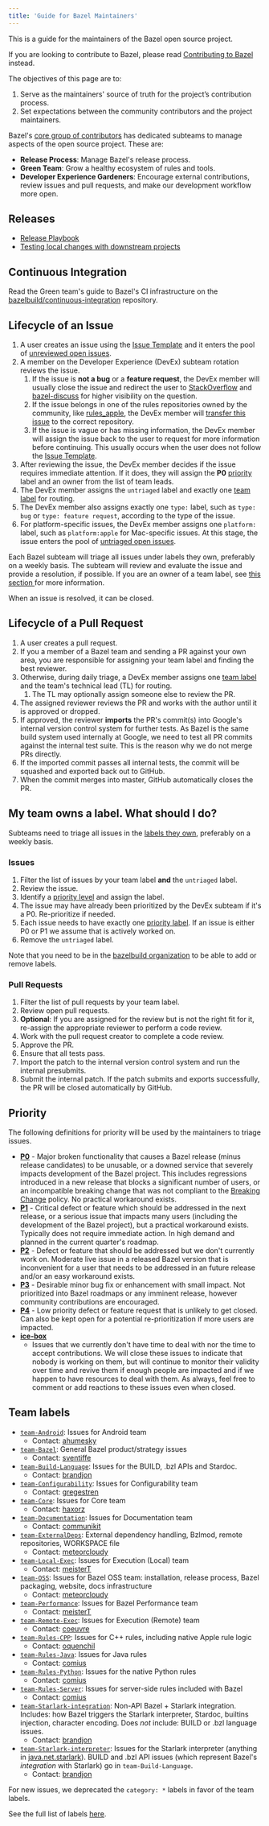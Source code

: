 ```yaml
---
title: 'Guide for Bazel Maintainers'
---
```



This is a guide for the maintainers of the Bazel open source project.

If you are looking to contribute to Bazel, please read [Contributing to
Bazel](/contribute) instead.

The objectives of this page are to:

1. Serve as the maintainers' source of truth for the project’s contribution
   process.
1. Set expectations between the community contributors and the project
   maintainers.

Bazel's [core group of contributors](/contribute/contribution-policy) has dedicated
subteams to manage aspects of the open source project. These are:

* **Release Process**: Manage Bazel's release process.
* **Green Team**: Grow a healthy ecosystem of rules and tools.
* **Developer Experience Gardeners**: Encourage external contributions, review
  issues and pull requests, and make our development workflow more open.

## Releases

* [Release Playbook](https://github.com/bazelbuild/continuous-integration/blob/master/docs/release-playbook.md)
* [Testing local changes with downstream projects](https://github.com/bazelbuild/continuous-integration/blob/master/docs/downstream-testing.md)

## Continuous Integration

Read the Green team's guide to Bazel's CI infrastructure on the
[bazelbuild/continuous-integration](https://github.com/bazelbuild/continuous-integration/blob/master/buildkite/README.md)
repository.

## Lifecycle of an Issue

1. A user creates an issue using the [Issue
   Template](https://github.com/bazelbuild/bazel/blob/master/ISSUE_TEMPLATE.md)
   and it enters the pool of [unreviewed open
   issues](https://github.com/bazelbuild/bazel/issues?utf8=%E2%9C%93&q=is%3Aissue+is%3Aopen+-label%3Auntriaged+-label%3Ap2+-label%3Ap1+-label%3Ap3+-label%3Ap4+-label%3Ateam-Starlark+-label%3Ateam-Rules-CPP+-label%3Ateam-Rules-Java+-label%3Ateam-XProduct+-label%3Ateam-Android+-label%3Ateam-Apple+-label%3Ateam-Configurability++-label%3Ateam-Performance+-label%3Ateam-Rules-Server+-label%3Ateam-Core+-label%3Ateam-Rules-Python+-label%3Ateam-Remote-Exec+-label%3Ateam-Local-Exec+-label%3Ateam-Bazel).
1. A member on the Developer Experience (DevEx) subteam rotation reviews the
   issue.
   1. If the issue is **not a bug** or a **feature request**, the DevEx member
      will usually close the issue and redirect the user to
      [StackOverflow](https://stackoverflow.com/questions/tagged/bazel) and
      [bazel-discuss](https://groups.google.com/forum/#!forum/bazel-discuss) for
      higher visibility on the question.
   1. If the issue belongs in one of the rules repositories owned by the
      community, like [rules_apple](https://github.com.bazelbuild/rules_apple),
      the DevEx member will [transfer this issue](https://docs.github.com/en/free-pro-team@latest/github/managing-your-work-on-github/transferring-an-issue-to-another-repository)
      to the correct repository.
   1. If the issue is vague or has missing information, the DevEx member will
      assign the issue back to the user to request for more information before
      continuing. This usually occurs when the user does not follow the [Issue
      Template](https://github.com/bazelbuild/bazel/blob/master/ISSUE_TEMPLATE.md).
1. After reviewing the issue, the DevEx member decides if the issue requires
   immediate attention. If it does, they will assign the **P0**
   [priority](#priority) label and an owner from the list of team leads.
1. The DevEx member assigns the `untriaged` label and exactly one [team
   label](#team-labels) for routing.
1. The DevEx member also assigns exactly one `type:` label, such as `type: bug`
   or `type: feature request`, according to the type of the issue.
1. For platform-specific issues, the DevEx member assigns one `platform:` label,
   such as `platform:apple` for Mac-specific issues.
At this stage, the issue enters the pool of [untriaged open
issues](https://github.com/bazelbuild/bazel/issues?q=is%3Aissue+is%3Aopen+label%3Auntriaged).

Each Bazel subteam will triage all issues under labels they own, preferably on a
weekly basis. The subteam will review and evaluate the issue and provide a
resolution, if possible. If you are an owner of a team label, see [this section
](#label-own) for more information.

When an issue is resolved, it can be closed.

## Lifecycle of a Pull Request

1. A user creates a pull request.
1. If you a member of a Bazel team and sending a PR against your own area,
   you are responsible for assigning your team label and finding the best
   reviewer.
1. Otherwise, during daily triage, a DevEx member assigns one
   [team label](#team-labels) and the team's technical lead (TL) for routing.
   1. The TL may optionally assign someone else to review the PR.
1. The assigned reviewer reviews the PR and works with the author until it is
   approved or dropped.
1. If approved, the reviewer **imports** the PR's commit(s) into Google's
   internal version control system for further tests. As Bazel is the same build
   system used internally at Google, we need to test all PR commits against the
   internal test suite. This is the reason why we do not merge PRs directly.
1. If the imported commit passes all internal tests, the commit will be squashed
   and exported back out to GitHub.
1. When the commit merges into master, GitHub automatically closes the PR.


## My team owns a label. What should I do?

Subteams need to triage all issues in the [labels they own](#team-labels),
preferably on a weekly basis.

### Issues

1. Filter the list of issues by your team label **and** the `untriaged` label.
1. Review the issue.
1. Identify a [priority level](#priority) and assign the label.
  1. The issue may have already been prioritized by the DevEx subteam if it's a
     P0. Re-prioritize if needed.
  1. Each issue needs to have exactly one [priority label](#priority). If an
     issue is either P0 or P1 we assume that is actively worked on.
1. Remove the `untriaged` label.

Note that you need to be in the [bazelbuild
organization](https://github.com/bazelbuild) to be able to add or remove labels.

### Pull Requests

1. Filter the list of pull requests by your team label.
1. Review open pull requests.
  1. **Optional**: If you are assigned for the review but is not the right fit
  for it, re-assign the appropriate reviewer to perform a code review.
1. Work with the pull request creator to complete a code review.
1. Approve the PR.
1. Ensure that all tests pass.
1. Import the patch to the internal version control system and run the internal
   presubmits.
1. Submit the internal patch. If the patch submits and exports successfully, the
   PR will be closed automatically by GitHub.

## Priority

The following definitions for priority will be used by the maintainers to triage
issues.

* [**P0**](https://github.com/bazelbuild/bazel/labels/P0) - Major broken
  functionality that causes a Bazel release (minus release candidates) to be
  unusable, or a downed service that severely impacts development of the Bazel
  project. This includes regressions introduced in a new release that blocks a
  significant number of users, or an incompatible breaking change that was not
  compliant to the [Breaking
  Change](https://docs.google.com/document/d/1q5GGRxKrF_mnwtaPKI487P8OdDRh2nN7jX6U-FXnHL0/edit?pli=1#heading=h.ceof6vpkb3ik)
  policy. No practical workaround exists.
* [**P1**](https://github.com/bazelbuild/bazel/labels/P1) - Critical defect or
  feature which should be addressed in the next release, or a serious issue that
  impacts many users (including the development of the Bazel project), but a
  practical workaround exists. Typically does not require immediate action. In
  high demand and planned in the current quarter's roadmap.
* [**P2**](https://github.com/bazelbuild/bazel/labels/P2) - Defect or feature
  that should be addressed but we don't currently work on. Moderate live issue
  in a released Bazel version that is inconvenient for a user that needs to be
  addressed in an future release and/or an easy workaround exists.
* [**P3**](https://github.com/bazelbuild/bazel/labels/P3) - Desirable minor bug
  fix or enhancement with small impact. Not prioritized into Bazel roadmaps or
  any imminent release, however community contributions are encouraged.
* [**P4**](https://github.com/bazelbuild/bazel/labels/P4) - Low priority defect
  or feature request that is unlikely to get closed. Can also be kept open for a
  potential re-prioritization if more users are impacted.
* [**ice-box**](https://github.com/bazelbuild/bazel/issues?q=label%3Aice-box+is%3Aclosed)
  - Issues that we currently don't have time to deal with nor the
  time to accept contributions. We will close these issues to indicate that
  nobody is working on them, but will continue to monitor their validity over
  time and revive them if enough people are impacted and if we happen to have
  resources to deal with them. As always, feel free to comment or add reactions
  to these issues even when closed.

## Team labels

*   [`team-Android`](https://github.com/bazelbuild/bazel/labels/team-Android): Issues for Android team
    *   Contact: [ahumesky](https://github.com/ahumesky)
*   [`team-Bazel`](https://github.com/bazelbuild/bazel/labels/team-Bazel): General Bazel product/strategy issues
    * Contact: [sventiffe](https://github.com/sventiffe)
*   [`team-Build-Language`](https://github.com/bazelbuild/bazel/labels/team-Build-Language): Issues for the BUILD, .bzl APIs and Stardoc.
    * Contact: [brandjon](https://github.com/brandjon)
*   [`team-Configurability`](https://github.com/bazelbuild/bazel/labels/team-Configurability): Issues for Configurability team
    * Contact: [gregestren](https://github.com/gregestren)
*   [`team-Core`](https://github.com/bazelbuild/bazel/labels/team-Core): Issues for Core team
    * Contact: [haxorz](https://github.com/haxorz)
*   [`team-Documentation`](https://github.com/bazelbuild/bazel/labels/team-Documentation): Issues for Documentation team
    * Contact: [communikit](https://github.com/communikit)
*   [`team-ExternalDeps`](https://github.com/bazelbuild/bazel/labels/team-ExternalDeps): External dependency handling, Bzlmod, remote repositories, WORKSPACE file
    * Contact: [meteorcloudy](https://github.com/meteorcloudy)
*   [`team-Local-Exec`](https://github.com/bazelbuild/bazel/labels/team-Local-Exec): Issues for Execution (Local) team
    * Contact: [meisterT](https://github.com/meisterT)
*   [`team-OSS`](https://github.com/bazelbuild/bazel/labels/team-OSS): Issues for Bazel OSS team: installation, release process, Bazel packaging, website, docs infrastructure
    * Contact: [meteorcloudy](https://github.com/meteorcloudy)
*   [`team-Performance`](https://github.com/bazelbuild/bazel/labels/team-Performance): Issues for Bazel Performance team
    * Contact: [meisterT](https://github.com/meisterT)
*   [`team-Remote-Exec`](https://github.com/bazelbuild/bazel/labels/team-Remote-Exec): Issues for Execution (Remote) team
    * Contact: [coeuvre](https://github.com/coeuvre)
* [`team-Rules-CPP`](https://github.com/bazelbuild/bazel/labels/team-Rules-CPP): Issues for C++ rules, including native Apple rule logic
    * Contact: [oquenchil](https://github.com/oquenchil)
*   [`team-Rules-Java`](https://github.com/bazelbuild/bazel/labels/team-Rules-Java): Issues for Java rules
    * Contact: [comius](https://github.com/comius)
*   [`team-Rules-Python`](https://github.com/bazelbuild/bazel/labels/team-Rules-Python): Issues for the native Python rules
    * Contact: [comius](https://github.com/comius)
*   [`team-Rules-Server`](https://github.com/bazelbuild/bazel/labels/team-Rules-Server): Issues for server-side rules included with Bazel
    * Contact: [comius](https://github.com/comius)
*   [`team-Starlark-integration`](https://github.com/bazelbuild/bazel/labels/team-Starlark-integration): Non-API Bazel + Starlark integration. Includes: how Bazel triggers the Starlark interpreter, Stardoc, builtins injection, character encoding.  Does *not* include: BUILD or .bzl language issues.
    * Contact: [brandjon](https://github.com/brandjon)
*   [`team-Starlark-interpreter`](https://github.com/bazelbuild/bazel/labels/team-Starlark-interpreter): Issues for the Starlark interpreter (anything in [java.net.starlark](https://github.com/bazelbuild/bazel/tree/master/src/main/java/net/starlark/java)). BUILD and .bzl API issues (which represent Bazel's *integration* with Starlark) go in `team-Build-Language`.
    * Contact: [brandjon](https://github.com/brandjon)

For new issues, we deprecated the `category: *` labels in favor of the team
labels.

See the full list of labels [here](https://github.com/bazelbuild/bazel/labels).
